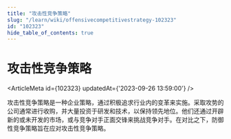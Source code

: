 ```yaml
---
title: "攻击性竞争策略"
slug: "/learn/wiki/offensivecompetitivestrategy-102323"
id: "102323"
hide_table_of_contents: true
---
```



# 攻击性竞争策略

<ArticleMeta id={102323} updatedAt={'2023-09-26 13:59:00'} />
<div className='border-solid border-b border-t-0 my-4 border-[var(--ifm-color-gray-300)]' />

攻击性竞争策略是一种企业策略，通过积极追求行业内的变革来实施。采取攻势的公司通常进行收购，并大量投资于研发和技术，以保持领先地位。他们还通过开辟新的或未开发的市场，或与竞争对手正面交锋来挑战竞争对手。在对比之下，防御性竞争策略旨在应对攻击性竞争策略。
